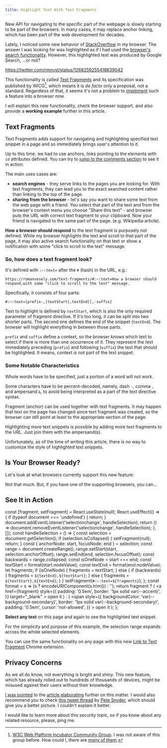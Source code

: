 ```yaml
---
title: Highlight Text With Text Fragments
---
```


New API for navigating to the specific part of the webpage is slowly starting to be part of the browsers. In many cases, it may replace anchor linking, which has been part of the web development for decades.

Lately, I noticed some new behavior of [StackOverflow](https://stackoverflow.com/) in my browser. The answer I was looking for was highlighted as if I had used the [browser's search functionality](/browser-search/). However, this highlighted text was produced by Google Search, ...or not?

https://twitter.com/rmnvsl/status/1268259255418839042

This functionality is called [Text Fragments](https://wicg.github.io/scroll-to-text-fragment/) and its specification was published by WICG[^wicg], which means it is _de facto_ only a proposal, not a standard. Regardless of that, it seems it's not a problem to [implement](https://blog.chromium.org/2019/12/chrome-80-content-indexing-es-modules.html#:~:text=Text%20URL%20Fragments) such a feature into a browser now.

I will explain this new functionality, check the browser support, and also provide a **working example** further in this article.

## Text Fragments

Text Fragments adds support for navigating and highlighting specified text snippet in a page and so immediately brings user's attention to it.

<Tip>

Up to this time, we had to use anchors, links pointing to the elements with `id` attributes defined. You can try to [jump to the comments section](#social) to see it in action.

</Tip>

The main uses cases are:

- **search engines** - they serve links to the pages you are looking for. With text fragments, they can lead you to the exact searched content rather than linking to the top of the page.
- **sharing from the browser** - let's say you want to share some text from the web page with a friend. You select that part of the text and from the browser's context menu you choose "Share this text" - and browser puts the URL with correct text fragment to your clipboard. Now your friend is navigated to the same part of the page. (e.g. Wikipedia article).

**How a browser should respond** to the text fragment is purposely not defined. While my browser highlights the text and scroll to that part of the page, it may also active search functionality on that text or show a notification with some "click to scroll to the text" message.

### So, how does a text fragment look?

It's defined with `:~:text=` after the `#` (hash) in the URL, e.g.:

```
https://romanvesely.com/text-fragments/#:~:text=How a browser should respond,with some "click to scroll to the text" message.
```

Specifically, it consists of four parts:

```
#:~:text=[prefix-,]textStart[,textEnd][,-suffix]
```

Text to highlight is defined by `textStart`, which is also the only required parameter of fragment directive. If it's too long, it can be split into two shorter parts. The second one defines the end of the snippet (`textEnd`). The browser will highlight everything in between those parts.

`prefix` and `suffix` define a context, so the browser knows which text to select if there is more than one occurrence of it. They represent the text immediately preceding (`prefix`) and following (`suffix`) the text that should be highlighted. It means, context _is not_ part of the text snippet.

### Some Notable Characteristics

Whole words have to be specified, just a portion of a word will not work.

Some characters have to be percent-decoded, namely, dash `-`, comma `,` and ampersand `&`, to avoid being interpreted as a part of the text directive syntax.

Fragment (anchor) can be used together with text fragments. It may happen that text on the page has changed since text fragment was created, so the browser can still point at least to the appropriate section of the page.

Highlighting more text snippets is possible by adding more text fragments to the URL. Just join them with the ampersand(s).

Unfortunately, as of the time of writing this article, there is no way to customize the style of highlighted text snippets.

## Is Your Browser Ready?

Let's look at what browsers currently support this new feature:

<CanIUse feature="url-scroll-to-text-fragment" />

Not that much. But, if you have one of the supporting browsers, you can...

## See It in Action

  const [fragment, setFragment] = React.useState(null);
  React.useEffect(() => {
    if (typeof document === 'undefined') {
      return;
    }
    document.addEventListener('selectionchange', handleSelection);
    return () => document.removeEventListener('selectionchange', handleSelection);
  }, []);
  const handleSelection = () => {
    const selection = document.getSelection();
    if (selection.isCollapsed) {
      setFragment(null);
      return;
    }
    const { anchorNode: start, focusNode: end } = selection;
    const range = document.createRange();
    range.setStart(start, selection.anchorOffset);
    range.setEnd(end, selection.focusOffset);
    const backwards = range.collapsed;
    const isOneNode = start === end;
    const textStart = format(start.nodeValue);
    const textEnd = format(end.nodeValue);
    let fragments;
    if (isOneNode) {
        fragments = textStart;
    } else {
        if (backwards) {
            fragments = `${textEnd},${textStart}`;
        } else {
            fragments = `${textStart},${textEnd}`;
        }
    }
    setFragment(`#:~:text=${fragments}`);
  };
  const format = s => (s ? encodeURIComponent(s.trim()) : '');
  return fragment ? (
    <a
      href={fragment}
      style={{
        padding: '0.5em',
        border: '1px solid var(--accent)',
      }}
      target="_blank"
    >
      open it
    </a>
  ) : (
    <span
      style={{
        backgroundColor: 'var(--background-secondary)',
        border: '1px solid var(--background-secondary)',
        padding: '0.5em',
        cursor: 'not-allowed',
      }}
    >
      open it
    </span>
  );
};

**Select any text** on this page and <Highlight /> again to see the highlighted text snippet.

For the simplicity and purpose of this example, the selection range expands across the whole selected elements.

You can use the same functionality on any page with this new [Link to Text Fragment](https://chrome.google.com/webstore/detail/link-to-text-fragment/pbcodcjpfjdpcineamnnmbkkmkdpajjg) Chrome extension.

## Privacy Concerns

As we all do know, not everything is bright and shiny. This new feature, which has already rolled out to hundreds of thousands of devices, might be misused against their users without their knowledge.

[I was pointed](https://twitter.com/nileshtrivedi/status/1268390936913952768) to the [article elaborating](https://www.forbes.com/sites/gordonkelly/2020/02/23/google-chrome-80-upgrade-deep-linking-update-chrome-browser/) further on this matter. I would also recommend you to check [this tweet thread](https://twitter.com/pes10k/status/1230958596780785664) by [Pete Snyder](https://twitter.com/pes10k), which should give you a better picture. I couldn't explain it better.

I would like to learn more about this security topic, so if you know about any related resource, please, ping me.

[^wicg]: [W3C Web Platform Incubator Community Group](https://www.w3.org/community/wicg/). I was not aware of this group before. How could I, there are [_many_ of them](https://www.w3.org/groups/).
